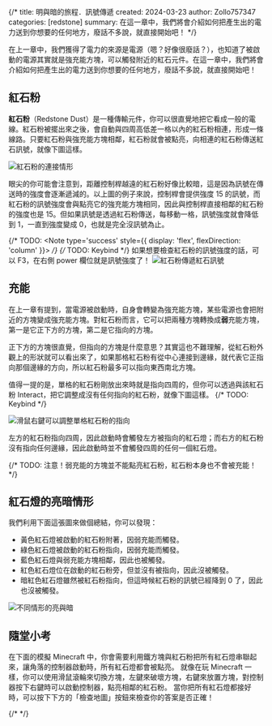 {/*
title: 明與暗的旅程．訊號傳遞
created: 2024-03-23
author: Zollo757347
categories: [redstone]
summary: 在這一章中，我們將會介紹如何把產生出的電力送到你想要的任何地方，廢話不多說，就直接開始吧！
*/}


在上一章中，我們獲得了電力的來源是電源（嗯？好像很廢話？），也知道了被啟動的電源其實就是強充能方塊，可以觸發附近的紅石元件。在這一章中，我們將會介紹如何把產生出的電力送到你想要的任何地方，廢話不多說，就直接開始吧！

## 紅石粉
**紅石粉**（Redstone Dust）是一種傳輸元件，你可以很直覺地把它看成一般的電線。紅石粉被擺出來之後，會自動與四周高低差一格以內的紅石粉相連，形成一條線路。只要紅石粉與強充能方塊相鄰，紅石粉就會被點亮，向相連的紅石粉傳送紅石訊號，就像下圖這樣。

<Image src="/images/tutorial/transmit/connection.png" alt="紅石粉的連接情形" width={500} priority />

眼尖的你可能會注意到，距離控制桿越遠的紅石粉好像比較暗，這是因為訊號在傳送時的強度會逐漸遞減的。以上圖的例子來說，控制桿會提供強度 15 的訊號，而紅石粉的訊號強度會與點亮它的強充能方塊相同，因此與控制桿直接相鄰的紅石粉的強度也是 15。但如果訊號是透過紅石粉傳送，每移動一格，訊號強度就會降低到 1，一直到強度變成 0，也就是完全沒訊號為止。

{/* TODO: <Note type='success' style={{ display: 'flex', flexDirection: 'column' }}> */}
{/* TODO: Keybind */}
如果想要檢查紅石粉的訊號強度的話，可以 F3，在右側 power 欄位就是訊號強度了！
<Image src="/images/tutorial/transmit/power-level.png" alt="紅石粉傳遞紅石訊號" width={500} />

## 充能
在上一章有提到，當電源被啟動時，自身會轉變為強充能方塊，某些電源也會把附近的方塊變成強充能方塊。對紅石粉而言，它可以把兩種方塊轉換成**弱**充能方塊，第一是它正下方的方塊，第二是它指向的方塊。

正下方的方塊很直覺，但指向的方塊是什麼意思？其實這也不難理解，從紅石粉外觀上的形狀就可以看出來了，如果那格紅石粉有從中心連接到邊緣，就代表它正指向那個邊緣的方向，所以紅石粉最多可以指向東西南北方塊。

值得一提的是，單格的紅石粉剛放出來時就是指向四周的，但你可以透過與該紅石粉 Interact，把它調整成沒有任何指向的紅石粉，就像下圖這樣。
{/* TODO: Keybind */}

<Image src="/images/tutorial/transmit/dust-adjust.png" alt="滑鼠右鍵可以調整單格紅石粉的指向" width={500} />

左方的紅石粉指向四周，因此啟動時會觸發左方被指向的紅石燈；而右方的紅石粉沒有指向任何邊緣，因此啟動時並不會觸發四周的任何一個紅石燈。

{/* TODO: <Note type='danger'>注意！弱充能的方塊並不能點亮紅石粉，紅石粉本身也不會被充能！ */}

## 紅石燈的亮暗情形
我們利用下面這張圖來做個總結，你可以發現：
- 黃色紅石燈被啟動的紅石粉附著，因弱充能而觸發。
- 綠色紅石燈被啟動的紅石粉指向，因弱充能而觸發。
- 藍色紅石燈與弱充能方塊相鄰，因此也被觸發。
- 紅色紅石燈位在啟動的紅石粉旁，但並沒有被指向，因此沒被觸發。
- 暗紅色紅石燈雖然被紅石粉指向，但這時候紅石粉的訊號已經降到 0 了，因此也沒被觸發。

<Image src="/images/tutorial/transmit/power.png" alt="不同情形的亮與暗" width={500} />

## 隨堂小考
在下面的模擬 Minecraft 中，你會需要利用鐵方塊與紅石粉把所有紅石燈串聯起來，讓角落的控制器啟動時，所有紅石燈都會被點亮。
就像在玩 Minecraft 一樣，你可以使用滑鼠滾輪來切換方塊，左鍵來破壞方塊，右鍵來放置方塊，對控制器按下右鍵時可以啟動控制器，點亮相鄰的紅石粉。
當你把所有紅石燈都接好時，可以按下下方的「檢查地圖」按鈕來檢查你的答案是否正確！

{/* <Canvas canvasHeight={500} canvasWidth={500} checkable={true} /> */}

